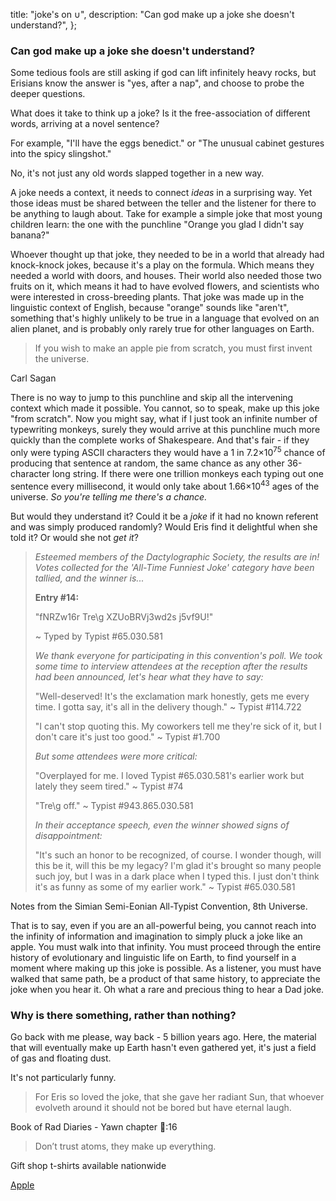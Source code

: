   title: "joke's on ∪",
  description: "Can god make up a joke she doesn't understand?",
};

### Can god make up a joke she doesn't understand?

Some tedious fools are still asking if god can lift infinitely heavy rocks, but Erisians know the answer is "yes, after a nap", and choose to probe the deeper questions.

What does it take to think up a joke? Is it the free-association of different words, arriving at a novel sentence?

For example, "I'll have the eggs benedict." or "The unusual cabinet gestures into the spicy slingshot."

No, it's not just any old words slapped together in a new way.

A joke needs a context, it needs to connect _ideas_ in a surprising way. Yet those ideas must be shared between the teller and the listener for there to be anything to laugh about. Take for example a simple joke that most young children learn: the one with the punchline "Orange you glad I didn't say banana?"

Whoever thought up that joke, they needed to be in a world that already had knock-knock jokes, because it's a play on the formula. Which means they needed a world with doors, and houses. Their world also needed those two fruits on it, which means it had to have evolved flowers, and scientists who were interested in cross-breeding plants. That joke was made up in the linguistic context of English, because "orange" sounds like "aren't", something that's highly unlikely to be true in a language that evolved on an alien planet, and is probably only rarely true for other languages on Earth.

> If you wish to make an apple pie from scratch, you must first invent the universe.

<attr>Carl Sagan</attr>

There is no way to jump to this punchline and skip all the intervening context which made it possible. You cannot, so to speak, make up this joke "from scratch". Now you might say, what if I just took an infinite number of typewriting monkeys, surely they would arrive at this punchline much more quickly than the complete works of Shakespeare. And that's fair - if they only were typing ASCII characters they would have a 1 in 7.2×10<sup>75</sup> chance of producing that sentence at random, the same chance as any other 36-character long string. If there were one trillion monkeys each typing out one sentence every millisecond, it would only take about 1.66×10<sup>43</sup> ages of the universe. _So you're telling me there's a chance._

But would they understand it? Could it be a _joke_ if it had no known referent and was simply produced randomly? Would Eris find it delightful when she told it? Or would she not _get it_?

> *Esteemed members of the Dactylographic Society, the results are in! Votes collected for the 'All-Time Funniest Joke' category have been tallied, and the winner is...*
>
> **Entry #14:**
>
> "fNRZw16r Tre\g XZUoBRVj3wd2s j5vf9U!"
>
> ~ Typed by Typist #65.030.581
>
> *We thank everyone for participating in this convention's poll. We took some time to interview attendees at the reception after the results had been announced, let's hear what they have to say:*
>
> "Well-deserved! It's the exclamation mark honestly, gets me every time. I gotta say, it's all in the delivery though." ~ Typist #114.722
>
> "I can't stop quoting this. My coworkers tell me they're sick of it, but I don't care it's just too good." ~ Typist #1.700
>
> *But some attendees were more critical:*
>
> "Overplayed for me. I loved Typist #65.030.581's earlier work but lately they seem tired." ~ Typist #74
>
> "Tre\g off." ~ Typist #943.865.030.581
>
> *In their acceptance speech, even the winner showed signs of disappointment:*
>
> "It's such an honor to be recognized, of course. I wonder though, will this be it, will this be my legacy? I'm glad it's brought so many people such joy, but I was in a dark place when I typed this. I just don't think it's as funny as some of my earlier work." ~ Typist #65.030.581

<attr>
  Notes from the Simian Semi-Eonian All-Typist Convention, 8th Universe.
</attr>

That is to say, even if you are an all-powerful being, you cannot reach into the infinity of information and imagination to simply pluck a joke like an apple. You must walk into that infinity. You must proceed through the entire history of evolutionary and linguistic life on Earth, to find yourself in a moment where making up this joke is possible. As a listener, you must have walked that same path, be a product of that same history, to appreciate the joke when you hear it. Oh what a rare and precious thing to hear a Dad joke.

### Why is there something, rather than nothing?

Go back with me please, way back - 5 billion years ago. Here, the material that will eventually make up Earth hasn't even gathered yet, it's just a field of gas and floating dust.

It's not particularly funny.


> For Eris so loved the joke, that she gave her radiant Sun, that whoever evolveth around it should not be bored but have eternal laugh.

<attr>Book of Rad Diaries - Yawn chapter 🌳:16</attr>

> Don’t trust atoms, they make up everything.

<attr>Gift shop t-shirts available nationwide</attr>

<a className="next" href="/read/apple">
  Apple
</a>
